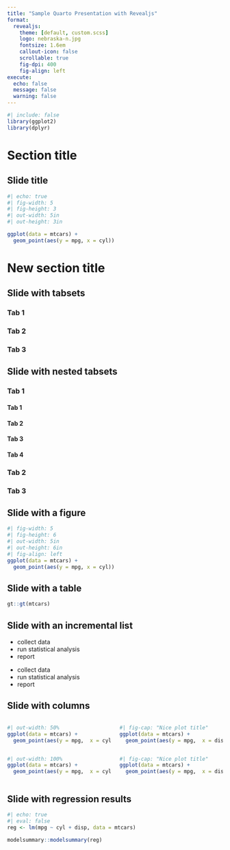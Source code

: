 ```yaml
---
title: "Sample Quarto Presentation with Revealjs"
format:
  revealjs:
    theme: [default, custom.scss]
    logo: nebraska-n.jpg
    fontsize: 1.6em
    callout-icon: false
    scrollable: true
    fig-dpi: 400
    fig-align: left
execute:
  echo: false
  message: false
  warning: false
---
```



```r
#| include: false
library(ggplot2)
library(dplyr)
```

# Section title

## Slide title

```r
#| echo: true
#| fig-width: 5
#| fig-height: 3
#| out-width: 5in
#| out-height: 3in

ggplot(data = mtcars) +
  geom_point(aes(y = mpg, x = cyl))
```

# New section title

## Slide with tabsets

::: {.panel-tabset}

### Tab 1

### Tab 2

### Tab 3

:::
<!--end of panel-->

## Slide with nested tabsets

::: {.panel-tabset}

### Tab 1

::: {.panel-tabset}

#### Tab 1

#### Tab 2

#### Tab 3

#### Tab 4

:::
<!--end of panel-->

### Tab 2

### Tab 3

:::
<!--end of panel-->

## Slide with a figure

```r
#| fig-width: 5
#| fig-height: 6
#| out-width: 5in
#| out-height: 6in
#| fig-align: left
ggplot(data = mtcars) +
  geom_point(aes(y = mpg, x = cyl))
```

## Slide with a table

```r
gt::gt(mtcars)
```

## Slide with an incremental list

- collect data
- run statistical analysis
- report

::: {.incremental}
- collect data
- run statistical analysis
- report
:::

## Slide with columns

::: {.columns}

::: {.column width="50%"}
```r
#| out-width: 50%
ggplot(data = mtcars) +
  geom_point(aes(y = mpg,  x = cyl))
```
:::
<!--end of the 1st column-->

::: {.column width="50%"}
```r
#| fig-cap: "Nice plot title"
ggplot(data = mtcars) +
  geom_point(aes(y = mpg,  x = disp))
```
:::

<!--end of the 2nd column-->

:::
<!--end of the columns-->


::: {.columns}

::: {.column width="50%"}
```r
#| out-width: 100%
ggplot(data = mtcars) +
  geom_point(aes(y = mpg,  x = cyl))
```
:::
<!--end of the 1st column-->

::: {.column width="50%"}
```r
#| fig-cap: "Nice plot title"
ggplot(data = mtcars) +
  geom_point(aes(y = mpg,  x = disp))
```
:::

<!--end of the 2nd column-->

:::
<!--end of the columns-->




## Slide with regression results

```r
#| echo: true
#| eval: false
reg <- lm(mpg ~ cyl + disp, data = mtcars) 

modelsummary::modelsummary(reg)
```